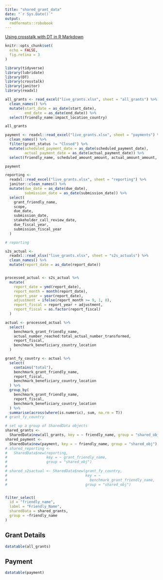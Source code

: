 ```yaml
---
title: "shared_grant_data"
date: "`r Sys.Date()`"
output:
  rmdformats::robobook
---
```


[Using crosstalk with DT in R Markdown](https://www.gerkelab.com/blog/2021/09/crosstalk-with-dt/)


```r
knitr::opts_chunk$set(
  echo = FALSE,
  fig.retina = 3
)

library(tidyverse)
library(lubridate)
library(DT)
library(crosstalk)
library(janitor)
library(readxl)
```



```r
all_grants <- read_excel("live_grants.xlsx", sheet = "all_grants") %>% 
  clean_names() %>% 
  mutate(start_date = as_date(start_date), 
         end_date = as_date(end_date)) %>% 
  select(friendly_name:impact_location_country)

all_grants 
```



```r
payment <- readxl::read_excel("live_grants.xlsx", sheet = "payments") %>% 
  clean_names() %>% 
  filter(grant_status != "Closed") %>% 
  mutate(scheduled_payment_date = as_date(scheduled_payment_date), 
         actual_payment_date = as_date(actual_payment_date)) %>% 
  select(friendly_name, scheduled_amount_amount, actual_amount_amount, scheduled_payment_date, actual_payment_date, scheduled_fy, actual_fy )

payment 
```


```r
reporting <-
  readxl::read_excel("live_grants.xlsx", sheet = "reporting") %>%
  janitor::clean_names() %>%
  mutate(due_date = as_date(due_date),
         submission_date = as_date(submission_date)) %>%
  select(
    grant_friendly_name,
    scope,
    due_date,
    submission_date,
    stakeholder_call_review_date,
    due_fiscal_year,
    submission_fiscal_year
  )

# reporting


```


```r
s2s_actual <-
  readxl::read_xlsx("live_grants.xlsx", sheet = "s2s_actuals") %>%
  clean_names() %>%
  mutate(report_date = as_date(report_date))


processed_actual <- s2s_actual %>%
  mutate(
    report_date = ymd(report_date),
    report_month = month(report_date),
    report_year = year(report_date),
    adjustment = ifelse(report_month >= 9, 1, 0),
    report_fiscal = report_year + adjustment,
    report_fiscal = as.factor(report_fiscal)
  )

actual <- processed_actual %>%
  select(
    benchmark_grant_friendly_name,
    actual_number_reached:total_actual_number_transformed,
    report_fiscal,
    benchmark_beneficiary_country_location
  )

grant_fy_country <- actual %>%
  select(
    contains("total"),
    benchmark_grant_friendly_name,
    report_fiscal,
    benchmark_beneficiary_country_location
  ) %>%
  group_by(
    benchmark_grant_friendly_name,
    report_fiscal,
    benchmark_beneficiary_country_location
  ) %>%
  summarise(across(where(is.numeric), sum, na.rm = T))
# grant_fy_country

```


```r
# set up a group of SharedData objects
shared_grants <-
  SharedData$new(all_grants, key = ~ friendly_name, group = "shared_obj")
shared_payment <-
  SharedData$new(payment, key = ~ friendly_name, group = "shared_obj")
# shared_reporting <-
#   SharedData$new(reporting,
#                  key = ~ grant_friendly_name,
#                  group = "shared_obj")
# 
# shared_s2sactual <- SharedData$new(grant_fy_country,
#                                    key = ~
#                                      benchmark_grant_friendly_name,
#                                    group = "shared_obj")



```


```r
filter_select(
  id = "friendly_name",
  label = "Friendly_Name",
  sharedData = shared_grants,
  group = ~friendly_name
)
```


## Grant Details
```r
datatable(all_grants)

```


## Payment 

```r
datatable(payment)

```

<!-- ## Reporting -->

<!-- ```{r} -->
<!-- dt_reporting <- datatable(reporting) -->
<!-- dt_reporting -->
<!-- ``` -->


<!-- ## S2S_Actuals -->

<!-- ```{r} -->
<!-- dt_grant_fy_country <- datatable(grant_fy_country) -->

<!-- dt_grant_fy_country -->
<!-- ``` -->


<!-- ```{r} -->
<!-- bscols(dt_grants, dt_payments, dt_reporting) -->
<!-- ``` -->

